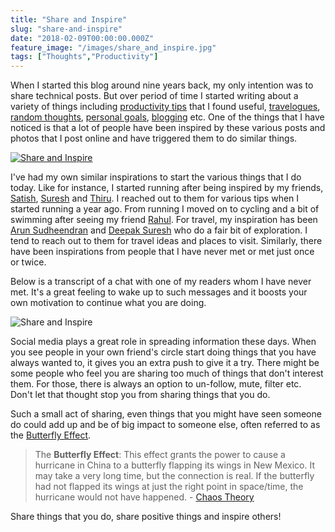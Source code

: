 ```yaml
---
title: "Share and Inspire"
slug: "share-and-inspire"
date: "2018-02-09T00:00:00.000Z"
feature_image: "/images/share_and_inspire.jpg"
tags: ["Thoughts","Productivity"]
---
```


When I started this blog around nine years back, my only intention was to share technical posts. But over period of time I started writing about a variety of things including [productivity tips](/blog/tag/productivity/) that I found useful, [travelogues](/blog/tag/travelogue/), [random thoughts](/blog/tag/thoughts/), [personal goals](/posts/2017-recap/), [blogging](/blog/tag/blogging/) etc. One of the things that I have noticed is that a lot of people have been inspired by these various posts and photos that I post online and have triggered them to do similar things.

[![Share and Inspire](/images/share_and_inspire.jpg)](https://www.saylor.org/2015/04/blog-saylor-student-stories/)

I've had my own similar inspirations to start the various things that I do today. Like for instance, I started running after being inspired by my friends, [Satish](https://twitter.com/SatyKrish), [Suresh](https://www.facebook.com/jeyakums) and [Thiru](https://www.facebook.com/thirusv). I reached out to them for various tips when I started running a year ago. From running I moved on to cycling and a bit of swimming after seeing my friend [Rahul](https://www.facebook.com/rahul.revikumar477977). For travel, my inspiration has been [Arun Sudheendran](https://www.facebook.com/arun.sudheendran.1) and [Deepak Suresh](https://www.facebook.com/deepak.suresh) who do a fair bit of exploration. I tend to reach out to them for travel ideas and places to visit. Similarly, there have been inspirations from people that I have never met or met just once or twice.

Below is a transcript of a chat with one of my readers whom I have never met. It's a great feeling to wake up to such messages and it boosts your own motivation to continue what you are doing.

![Share and Inspire](/images/share_and_inspire_chat.png)

Social media plays a great role in spreading information these days. When you see people in your own friend's circle start doing things that you have always wanted to, it gives you an extra push to give it a try. There might be some people who feel you are sharing too much of things that don't interest them. For those, there is always an option to un-follow, mute, filter etc. Don't let that thought stop you from sharing things that you do.

Such a small act of sharing, even things that you might have seen someone do could add up and be of big impact to someone else, often referred to as the [Butterfly Effect](https://www.hanselman.com/blog/TheButterflyEffectOfTechnologyCommunity.aspx).

> The **Butterfly Effect**: This effect grants the power to cause a hurricane in China to a butterfly flapping its wings in New Mexico. It may take a very long time, but the connection is real. If the butterfly had not flapped its wings at just the right point in space/time, the hurricane would not have happened. - [Chaos Theory](http://fractalfoundation.org/resources/what-is-chaos-theory/)

Share things that you do, share positive things and inspire others!